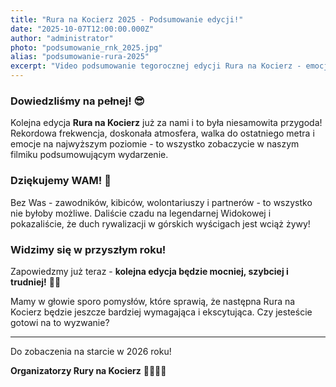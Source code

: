 ```yaml
---
title: "Rura na Kocierz 2025 - Podsumowanie edycji!"
date: "2025-10-07T12:00:00.000Z"
author: "administrator"
photo: "podsumowanie_rnk_2025.jpg"
alias: "podsumowanie-rura-2025"
excerpt: "Video podsumowanie tegorocznej edycji Rura na Kocierz - emocje, rywalizacja i niesamowita atmosfera na Widokowej!"
---
```


### Dowiedzliśmy na pełnej! 😎

Kolejna edycja **Rura na Kocierz** już za nami i to była niesamowita przygoda! Rekordowa frekwencja, doskonała atmosfera, walka do ostatniego metra i emocje na najwyższym poziomie - to wszystko zobaczycie w naszym filmiku podsumowującym wydarzenie.

<FacebookVideo videoUrl="https://www.facebook.com/reel/1451767669241008/" />

### Dziękujemy WAM! 🙏

Bez Was - zawodników, kibiców, wolontariuszy i partnerów - to wszystko nie byłoby możliwe. Daliście czadu na legendarnej Widokowej i pokazaliście, że duch rywalizacji w górskich wyścigach jest wciąż żywy!

### Widzimy się w przyszłym roku!

Zapowiedzmy już teraz - **kolejna edycja będzie mocniej, szybciej i trudniej!** 😵‍💫

Mamy w głowie sporo pomysłów, które sprawią, że następna Rura na Kocierz będzie jeszcze bardziej wymagająca i ekscytująca. Czy jesteście gotowi na to wyzwanie?

---

Do zobaczenia na starcie w 2026 roku!

**Organizatorzy Rury na Kocierz** 🚴‍♂️🚴‍♀️
